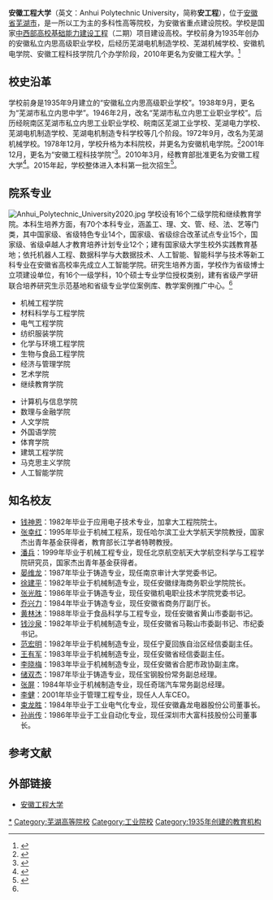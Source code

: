 {{Infobox university
|name              = 安徽工程大学
|EnglishName       = '''Anhui Polytechnic University'''
|native_name       = 
|image             = [[File:Anhui_Polytechnic_University.jpg|280px]]
|caption           = 
|latin_name        = 
|motto             = 尚德敏学 唯实惟新
|zhmotto           = 
|established       = 1935年
|closed            = 
|re-established    = 
|anniversary       = 
|type              = [[公立大学|公立大学]]<br />[[中西部高校基础能力建设工程|中西部高校基础能力建设工程]]院校
|religious         = 
|endowment         = 
|officer_in_charge = 
|chairman_label    = 
|chairman          = 
|secretary         = [[张志宏|张志宏]]
|chancellor        = 
|president         = [[王绍武|王绍武]]
|vice-president    = [[叶常林|叶常林]]、[[郭兴众|郭兴众]]、[[费为银|费为银]]、[[郑健|郑健]]
|superintendent    = 
|provost           = 
|vice_chancellor   = 
|principal         = 
|dean              = 
|director          = 
|head_label        = 党委副书记
|head              = [[苏国红|苏国红]]
|faculty           = 1000余人
|staff             = 近1300人
|students          = 
|undergrad         = 
|postgrad          = 
|doctoral          = 
|国防生            = 
|other             = 
|address           = {{PRC}}[[安徽省|安徽省]][[芜湖市|芜湖市]]
|country           = 
|state             = 
|province          = 
|city              = 
|color             = 
|campus            = 主校区、国际工程师学院
|area              = 1500余亩
|covered_area      = 50余万平方米
|former_names      = 安徽机电学院、安徽工程科技学院
|free_label        = 
|free              = 
|colors            = 
|nickname          = 
|mascot            = 
|magazine          = 
|athlete           = 
|conference        = 
|books             = 
|legal_person      = 
|affiliations      = [[File:National_Emblem_of_the_People's_Republic_of_China.svg|18px]][[中华人民共和国|中华人民共和国]][[安徽省人民政府|安徽省人民政府]]
|zip               = 241000
|telephone         = {{Tel|86|553|2871221}}
|fax               = 
|website           = https://www.ahpu.edu.cn/
|logo              = 
|footnotes         = 
}}
'''安徽工程大学'''（英文：Anhui Polytechnic University，简称'''安工程'''），位于[[安徽省|安徽省]][[芜湖市|芜湖市]]，是一所以工为主的多科性高等院校，为安徽省重点建设院校。学校是国家[[中西部高校基础能力建设工程|中西部高校基础能力建设工程]]（二期）项目建设高校。学校前身为1935年创办的安徽私立内思高级职业学校，后经历芜湖电机制造学校、芜湖机械学校、安徽机电学院、安徽工程科技学院几个办学阶段，2010年更名为安徽工程大学。<ref name=jj>{{cite web|url=https://www.ahpu.edu.cn/8/list.htm|title=学校简介|publisher=安徽工程大学|accessdate=2018-07-09|archive-date=2020-12-19|archive-url=https://web.archive.org/web/20201219002511/https://www.ahpu.edu.cn/8/list.htm|dead-url=no}}</ref>

== 校史沿革 ==
学校前身是1935年9月建立的“安徽私立内思高级职业学校”。1938年9月，更名为“芜湖市私立内思中学”。1946年2月，改名“芜湖市私立内思工业职业学校”。后历经皖南区芜湖市私立内思工业职业学校、皖南区芜湖工业学校、芜湖电力学校、芜湖电机制造学校、芜湖电机制造专科学校等几个阶段。1972年9月，改名为芜湖机械学校。1978年12月，学校升格为本科院校，并更名为安徽机电学院。<ref>{{cite web|url=https://www.ahpu.edu.cn/xsyg/list.htm|title=校史|publisher=安徽工程大学|accessdate=2018-07-09|archive-date=2020-09-30|archive-url=https://web.archive.org/web/20200930105022/http://www.ahpu.edu.cn/xsyg/list.htm|dead-url=no}}</ref>2001年12月，更名为“安徽工程科技学院”<ref>{{cite news|url=http://news.sina.com.cn/c/2002-01-22/452304.html|title=安徽机电学院更名为“安徽工程科技学院”|date=2002-01-22|work=安徽日报|publisher=新浪网|accessdate=2018-07-09|archive-date=2019-05-20|archive-url=https://web.archive.org/web/20190520092035/http://news.sina.com.cn/c/2002-01-22/452304.html|dead-url=no}}</ref>。2010年3月，经教育部批准更名为安徽工程大学<ref>{{cite news|url=http://edu.people.com.cn/GB/116076/11377363.html|title=安徽工程科技学院更名为安徽工程大学|date=2010-04-15|publisher=人民网|accessdate=2018-07-09|archive-date=2011-08-18|archive-url=https://web.archive.org/web/20110818115926/http://edu.people.com.cn/GB/116076/11377363.html|dead-url=yes}}</ref>。2015年起，学校整体进入本科第一批次招生<ref>{{cite news|url=http://365jia.cn/news/2015-04-01/04648FA354EB134D.html|title=安徽工程大学整体进入一本招生 优化省高等教育结构层次|date=2015-04-01|work=大江晚报|publisher=万家热线|accessdate=2018-07-09|archive-date=2019-05-20|archive-url=https://web.archive.org/web/20190520161434/http://365jia.cn/news/2015-04-01/04648FA354EB134D.html|dead-url=no}}</ref>。

== 院系专业 ==
[[File:Anhui_Polytechnic_University2020.jpg|thumb]]
学校设有16个二级学院和继续教育学院。本科生培养方面，有70个本科专业，涵盖工、理、文、管、经、法、艺等门类，其中国家级、省级特色专业14个，国家级、省级综合改革试点专业15个，国家级、省级卓越人才教育培养计划专业12个；建有国家级大学生校外实践教育基地；依托机器人工程、数据科学与大数据技术、人工智能、智能科学与技术等新工科专业在安徽省高校率先成立人工智能学院。研究生培养方面，学校作为省级博士立项建设单位，有16个一级学科，10个硕士专业学位授权类别，建有省级产学研联合培养研究生示范基地和省级专业学位案例库、教学案例推广中心。<ref name=jj/>

{{col-begin}}
{{col-2}}
*机械工程学院
*材料科学与工程学院
*电气工程学院
*纺织服装学院
*化学与环境工程学院
*生物与食品工程学院
*经济与管理学院
*艺术学院
*继续教育学院
{{col-2}}
*计算机与信息学院
*数理与金融学院
*人文学院
*外国语学院
*体育学院
*建筑工程学院
*马克思主义学院
*人工智能学院
{{col-end}}

== 知名校友 ==
*[[钱神恩|钱神恩]]：1982年毕业于应用电子技术专业，加拿大工程院院士。
*[[张幸红|张幸红]]：1995年毕业于机械工程系，现任哈尔滨工业大学航天学院教授，国家杰出青年基金获得者，教育部长江学者特聘教授。
*[[潘兵|潘兵]]：1999年毕业于机械工程专业，现任北京航空航天大学航空科学与工程学院研究员，国家杰出青年基金获得者。
*[[晏维龙|晏维龙]]：1987年毕业于铸造专业，现任南京审计大学党委书记。
*[[徐建平|徐建平]]：1982年毕业于机械制造专业，现任安徽绿海商务职业学院院长。
*[[张光胜|张光胜]]：1986年毕业于铸造专业，现任安徽机电职业技术学院党委书记。
*[[乔兴力|乔兴力]]：1984年毕业于铸造专业，现任安徽省商务厅副厅长。
*[[黄林沐|黄林沐]]：1988年毕业于食品科学与工程专业，现任安徽省黄山市委副书记。
*[[钱沙泉|钱沙泉]]：1982年毕业于机械制造专业，现任安徽省马鞍山市委副书记、市纪委书记。
*[[范宏明|范宏明]]：1982年毕业于机械制造专业，现任宁夏回族自治区经信委副主任。
*[[王有军|王有军]]：1983年毕业于机械制造专业，现任安徽省经信委副主任。
*[[李晓梅|李晓梅]]：1983年毕业于机械制造专业，现任安徽省合肥市政协副主席。
*[[储双杰|储双杰]]：1987年毕业于铸造专业，现任宝钢股份常务副总经理。
*[[张屏|张屏]]：1984年毕业于机械制造专业，现任奇瑞汽车常务副总经理。
*[[李健|李健]]：2001年毕业于管理工程专业，现任人人车CEO。
*[[束龙胜|束龙胜]]：1984年毕业于工业电气化专业，现任安徽鑫龙电器股份公司董事长。
*[[孙尚传|孙尚传]]：1986年毕业于工业自动化专业，现任深圳市大富科技股份公司董事长。

== 参考文献 ==
{{Reflist}}

== 外部链接 ==
* [http://www.ahpu.edu.cn/ 安徽工程大学] {{Wayback|url=http://www.ahpu.edu.cn/ |date=20210126040615 }}

{{安徽高等院校|nocat}}
{{芜湖高等院校}}
[[Category:安徽工程大学|*]]
[[Category:芜湖高等院校|Category:芜湖高等院校]]
[[Category:工业院校|Category:工业院校]]
[[Category:1935年创建的教育机构|Category:1935年创建的教育机构]]